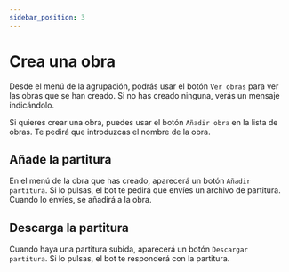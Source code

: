 ```yaml
---
sidebar_position: 3
---
```


# Crea una obra

Desde el menú de la agrupación, podrás usar el botón `Ver obras` para ver las obras que se han creado. Si no has creado ninguna, verás un mensaje indicándolo.

Si quieres crear una obra, puedes usar el botón `Añadir obra` en la lista de obras. Te pedirá que introduzcas el nombre de la obra.

## Añade la partitura

En el menú de la obra que has creado, aparecerá un botón `Añadir partitura`. Si lo pulsas, el bot te pedirá que envíes un archivo de partitura. Cuando lo envíes, se añadirá a la obra.

## Descarga la partitura

Cuando haya una partitura subida, aparecerá un botón `Descargar partitura`. Si lo pulsas, el bot te responderá con la partitura.
